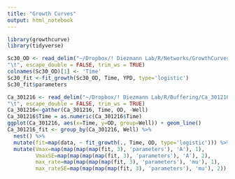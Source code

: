 ```yaml
---
title: "Growth Curves"
output: html_notebook
---
```


```r
library(growthcurve)
library(tidyverse)
```

```r
Sc30_OD <- read_delim("~/Dropbox/! Diezmann Lab/R/Networks/GrowthCurves/Sc30_OD.txt",
"\t", escape_double = FALSE, trim_ws = TRUE)
colnames(Sc30_OD)[1] <- 'Time'
Sc30_fit <-fit_growth(Sc30_OD, Time, YPD, type='logistic')
Sc30_fit$parameters
```

```r
Ca_301216 <- read_delim("~/Dropbox/! Diezmann Lab/R/Buffering/Ca_301216.txt",
"\t", escape_double = FALSE, trim_ws = TRUE)
Ca_301216<-gather(Ca_301216, Time, OD, -Well)
Ca_301216$Time = as.numeric(Ca_301216$Time)
ggplot(Ca_301216, aes(x=Time, y=OD, group=Well)) + geom_line()
Ca_301216_fit <- group_by(Ca_301216, Well) %>% 
  nest() %>% 
  mutate(fit=map(data, ~ fit_growth(., Time, OD, type='logistic'))) %>%
  mutate(Vmax=map(map(map(map(fit, 3), 'parameters'), 'A'), 1),
         VmaxSE=map(map(map(map(fit, 3), 'parameters'), 'A'), 2),
         max_rate=map(map(map(map(fit, 3), 'parameters'), 'mu'), 1),
         max_rateSE=map(map(map(map(fit, 3), 'parameters'), 'mu'), 2)) 
```
```r

```

